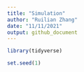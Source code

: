 ```yaml
---
title: "Simulation"
author: "Ruilian Zhang"
date: "11/11/2021"
output: github_document
---
```


```r
library(tidyverse)

set.seed(1)
```

